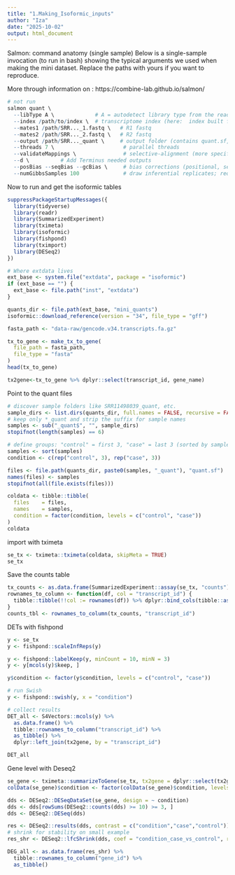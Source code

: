 ```yaml
---
title: "1.Making_Isoformic_inputs"
author: "Iza"
date: "2025-10-02"
output: html_document
---
```

Salmon: command anatomy (single sample)
Below is a single-sample invocation (to run in bash) showing the typical arguments we used when making the mini dataset. Replace the paths with yours if you want to reproduce.

More through information on : https://combine-lab.github.io/salmon/

```r
# not run
salmon quant \
  --libType A \             # A = autodetect library type from the reads
  --index /path/to/index \  # transcriptome index (here:  index built fr)
  --mates1 /path/SRR..._1.fastq \   # R1 fastq
  --mates2 /path/SRR..._2.fastq \   # R2 fastq
  --output /path/SRR..._quant \     # output folder (contains quant.sf, aux_info/)
  --threads 7 \                      # parallel threads
  --validateMappings \               # selective-alignment (more specific, recommended)
  --d \          # Add Terminus needed outputs
  --posBias --seqBias --gcBias \     # bias corrections (positional, sequence, GC)
  --numGibbsSamples 100              # draw inferential replicates; required for fishpond/Swish

```

Now to run and get the isoformic tables
```r
suppressPackageStartupMessages({
  library(tidyverse)
  library(readr)
  library(SummarizedExperiment)
  library(tximeta)
  library(isoformic)
  library(fishpond)
  library(tximport)
  library(DESeq2)
})

# Where extdata lives
ext_base <- system.file("extdata", package = "isoformic")
if (ext_base == "") {
  ext_base <- file.path("inst", "extdata")
}

quants_dir <- file.path(ext_base, "mini_quants")
isoformic::download_reference(version = "34", file_type = "gff")

fasta_path <- "data-raw/gencode.v34.transcripts.fa.gz"

tx_to_gene <- make_tx_to_gene(
  file_path = fasta_path,
  file_type = "fasta"
)
head(tx_to_gene)

tx2gene<-tx_to_gene %>% dplyr::select(transcript_id, gene_name)

```

Point to the quant files
```r
# discover sample folders like SRR11498039_quant, etc.
sample_dirs <- list.dirs(quants_dir, full.names = FALSE, recursive = FALSE)
# keep only *_quant and strip the suffix for sample names
samples <- sub("_quant$", "", sample_dirs)
stopifnot(length(samples) == 6)

# define groups: "control" = first 3, "case" = last 3 (sorted by sample ID)
samples <- sort(samples)
condition <- c(rep("control", 3), rep("case", 3))

files <- file.path(quants_dir, paste0(samples, "_quant"), "quant.sf")
names(files) <- samples
stopifnot(all(file.exists(files)))

coldata <- tibble::tibble(
  files    = files,
  names    = samples,
  condition = factor(condition, levels = c("control", "case"))
)
coldata

```

import with tximeta
```r
se_tx <- tximeta::tximeta(coldata, skipMeta = TRUE)
se_tx
```

Save the counts table
```r

tx_counts <- as.data.frame(SummarizedExperiment::assay(se_tx, "counts"))
rownames_to_column <- function(df, col = "transcript_id") {
  tibble::tibble(!!col := rownames(df)) %>% dplyr::bind_cols(tibble::as_tibble(df))
}
counts_tbl <- rownames_to_column(tx_counts, "transcript_id")

```

DETs with fishpond
```r
y <- se_tx
y <- fishpond::scaleInfReps(y)

y <- fishpond::labelKeep(y, minCount = 10, minN = 3)
y <- y[mcols(y)$keep, ]

y$condition <- factor(y$condition, levels = c("control", "case"))

# run Swish
y <- fishpond::swish(y, x = "condition")

# collect results
DET_all <- S4Vectors::mcols(y) %>%
  as.data.frame() %>%
  tibble::rownames_to_column("transcript_id") %>%
  as_tibble() %>%
  dplyr::left_join(tx2gene, by = "transcript_id")

DET_all

```

Gene level with Deseq2
```r
se_gene <- tximeta::summarizeToGene(se_tx, tx2gene = dplyr::select(tx2gene, transcript_id, gene_id))
colData(se_gene)$condition <- factor(colData(se_gene)$condition, levels = c("control", "case"))

dds <- DESeq2::DESeqDataSet(se_gene, design = ~ condition)
dds <- dds[rowSums(DESeq2::counts(dds) >= 10) >= 3, ]   
dds <- DESeq2::DESeq(dds)

res <- DESeq2::results(dds, contrast = c("condition","case","control"))
# shrink for stability on small example
res_shr <- DESeq2::lfcShrink(dds, coef = "condition_case_vs_control", res = res, type = "apeglm")

DEG_all <- as.data.frame(res_shr) %>%
  tibble::rownames_to_column("gene_id") %>%
  as_tibble()


```



